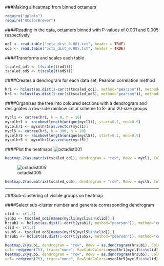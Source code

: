 ###Making a heatmap from binned octamers
```R
require("gplots")
require("RColorBrewer")
```

####Reading in the data, octamers binned with P-values of 0.001 and 0.005 respectively

```R
od1 <- read.table("octa_dist_0.001.txt", header = TRUE)
od5 <- read.table("octa_dist_0.005.txt", header = TRUE)
```

####Transforms and scales each table
```R
tscaled_od1 <- t(scale(t(od1)))
tscaled_od5 <- t(scale(t(od5)))
```

####Creates a dendrogram for each data set, Pearson correlation method
```R
hr1 <- hclust(as.dist(1-cor(t(tscaled_od1), method="pearson")), method="complete")
hr5 <- hclust(as.dist(1-cor(t(tscaled_od5), method="pearson")), method="complete")
```

####Organizes the tree into coloured sections with a dendrogram and designates a row-side rainbow color scheme to 8- and 20-size groups
```R
mycl1 <- cutree(hr1, k = 8, h = 10)
mycolhr1 <- rainbow(length(unique(mycl1)), start=0.1, end=0.9)
mycolhr1 <- mycolhr1[as.vector(mycl1)]
mycl5 <- cutree(hr5, k = 300, h = 20)
mycolhr5 <- rainbow(length(unique(mycl5)), start=0.1, end=0.9)
mycolhr5 <- mycolhr1[as.vector(mycl5)]
```

####Plot the heatmaps
![octadist001](https://cloud.githubusercontent.com/assets/12985147/12519703/3feaf9ca-c0f5-11e5-94c2-7b1333583abb.png)
```R
heatmap.2(as.matrix(tscaled_od1), dendrogram = "row", Rowv = mycl1, Colv = FALSE, col = redgreen(75), trace = "none", RowSideColors = mycolhr1, xlab="Bin Numbers", ylab= "Octamers")
```
![octadist005](https://cloud.githubusercontent.com/assets/12985147/12519679/179accd4-c0f5-11e5-9276-29c723a269d6.png)
```R
heatmap.2(as.matrix(tscaled_od5), dendrogram = "row", Rowv = mycl5, Colv = FALSE, col = redgreen(75), trace = "none", RowSideColors = mycolhr5, xlab="Bin Numbers", ylab= "Octamers")
```

---
###Sub-clustering of visible groups on heatmap

####Select sub-cluster number and generate corresponding dendrogram
```R
clid <- c(1,3)
ysub1 <- tscaled_od1[names(mycl1[mycl1%in%clid]),]
hrsub1 <- hclust(as.dist(1-cor(t(ysub1), method="pearson")), method="complete")
clid <- c(1,3)
ysub5 <- tscaled_od5[names(mycl5[mycl5%in%clid]),]
hrsub5 <- hclust(as.dist(1-cor(t(ysub5), method="pearson")), method="complete")
```
   
```R
heatmap.2(ysub1, dendrogram = "row", Rowv = as.dendrogram(hrsub1), Colv = FALSE,
col= redgreen(75), trace="none", RowSideColors=mycolhr1[mycl1%in%clid], xlab="Bin Numbers", ylab= "Octamers")
heatmap.2(ysub5, dendrogram = "row", Rowv = as.dendrogram(hrsub5), Colv = FALSE,
col= redgreen(75), trace="none", RowSideColors=mycolhr5[mycl5%in%clid], xlab="Bin Numbers", ylab= "Octamers")
```
